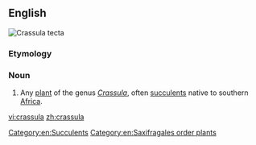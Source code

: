 {{also|Crassula}}
==English==
[[Image:Crassula tecta.jpg|thumb|''Crassula tecta'']]
{{wikipedia}}
{{wikispecies}}

===Etymology===
{{rfe|lang=en}}

===Noun===
{{en-noun}}

# {{context|botany|lang=en}} Any [[plant]] of the genus ''[[Crassula]]'', often [[succulent]]s native to southern [[Africa]].

[[Category:en:Succulents]]
[[Category:en:Saxifragales order plants]]

[[vi:crassula]]
[[zh:crassula]]
